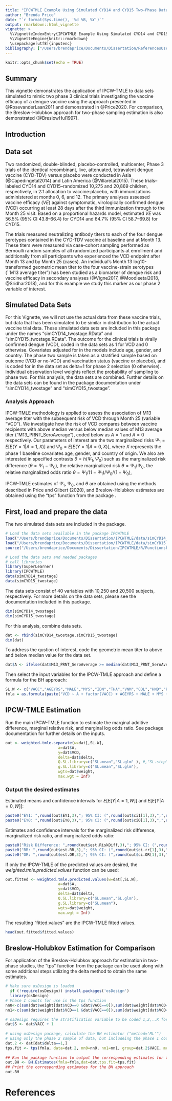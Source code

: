 ```yaml
---
title: "IPCWTMLE Example Using Simulated CYD14 and CYD15 Two-Phase Data"
author: "Brenda Price"
date: "`r format(Sys.time(), '%d %B, %Y')`"
output: rmarkdown::html_vignette
vignette: >
  %\VignetteIndexEntry{IPCWTMLE Example Using Simulated CYD14 and CYD15 Two-Phase Data}
  %\VignetteEngine{knitr::rmarkdown}
  \usepackage[utf8]{inputenc}
bibliography: ["/Users/brendaprice/Documents/Dissertation/ReferencesUsedinIPCWTMLepkgVignette.bib"]
---
```


```r
knitr::opts_chunk$set(echo = TRUE)
```

## Summary

This vignette demonstrates the application of IPCW-TMLE to data sets simulated to mimic two phase 3 clinical trials investigating the vaccine efficacy of a dengue vaccine using the approach presented in @RosevanderLaan2011 and demonstrated in @Price2020.  For comparison, the Breslow-Holubkov approach for two-phase sampling estimation is also demonstrated (@BreslowHul1997).

## Introduction
## Data set
Two randomized, double-blinded, placebo-controlled, multicenter, Phase 3 trials of the identical recombinant, live, attenuated, tetravalent dengue vaccine (CYD-TDV) versus placebo were conducted in Asia (@Capedingetal2014) and Latin America (@Villaretal2015). These trials--labeled CYD14 and CYD15--randomized 10,275 and 20,869 children, respectively, in 2:1 allocation to vaccine:placebo, with immunizations administered at months 0, 6, and 12.  The primary analyses assessed vaccine efficacy ($VE$) against symptomatic, virologically confirmed dengue (VCD) occurring at least 28 days after the third immunization through to the Month 25 visit. Based on a proportional hazards model, estimated $VE$ was 56.5\% (95\% CI 43.8--66.4) for CYD14 and 64.7\% (95\% CI 58.7--69.8) for CYD15.

The trials measured neutralizing antibody titers to each of the four dengue serotypes contained in the CYD-TDV vaccine at baseline and at Month 13. These titers were measured via case-cohort sampling performed as Bernoulli random samples of all randomized participants at enrollment and additionally from all participants who experienced the VCD endpoint after Month 13 and by Month 25 (cases).  An individual's Month 13 log10-transformed geometric mean titer to the four vaccine-strain serotypes (``M13 average titer") has been studied as a biomarker of dengue risk and vaccine efficacy in secondary analyses (@Vigne2017, @Moodieetal2018, @Sridhar2018), and for this example we study this marker as our phase 2 variable of interest. 

## Simulated Data Sets
For this Vignette, we will not use the actual data from these vaccine trials, but data that has been simulated to be similar in distribution to the actual vaccine trial data.  These simulated data sets are included in this package under the names "simCYD14_twostage.RData" and "simCYD15_twostage.RData".  The outcome for the clinical trials is virally confirmed dengue (VCD), coded in the data sets as 1 for VCD and 0 otherwise.  Covariates adjusted for in the models include age, gender, and country.  The phase two sample is taken as a stratified sample based on outcome (VCD or no-VCD) and vaccination status (vaccine or placebo), and is coded for in the data set as delta=1 for phase 2 selection (0 otherwise).  Individual observation level weights reflect the probability of sampling to phase two.  For this analysis, the data sets are combined.  Further details on the data sets can be found in the package documentation under "simCYD14_twostage" and "simCYD15_twostage".

### Analysis Approach
IPCW-TMLE methodology is applied to assess the association of M13 average titer with the subsequent risk of VCD through Month 25 (variable "VCD"). We investigate how the risk of VCD compares between vaccine recipients with above median versus below median values of M13 average titer ("M13_PRNT_SeroAverage"), coded below as $A=1$ and $A=0$ respectively. Our parameters of interest are the two marginalized risks $\Psi_1 = E[E(Y=1|A=1,X)]$ and $\Psi_0 = E[E(Y=1|A=0,X)]$, where $X$ represents the phase 1 baseline covariates 
age, gender, and country of origin.   We also are interested in specified contrasts $\theta = h(\Psi_1,\Psi_0)$ such as the marginalized risk difference ($\theta =\Psi_1-\Psi_0$), the relative marginalized risk $\theta = \Psi_1 / \Psi_0$, the relative marginalized odds ratio $\theta = \Psi_1/(1-\Psi_1) / \Psi_0/(1-\Psi_0)$, 

IPCW-TMLE estimates of $\Psi_1$, $\Psi_0$, and $\theta$ are obtained using the methods described in Price and Gilbert (2020), and Breslow-Holubkov estimates are obtained using the "tps" function from the package \textit{osDesign}.

## First, load and prepare the data

The two simulated data sets are included in the package.

```r
# Load the data sets available in the package IPCWTMLE
load("/Users/brendaprice/Documents/Dissertation/IPCWTMLE/data/simCYD14_twostage.RData")
load("/Users/brendaprice/Documents/Dissertation/IPCWTMLE/data/simCYD15_twostage.RData")
source("/Users/brendaprice/Documents/Dissertation/IPCWTMLE/R/FunctionsForPackage09242019.R")
```

```r
# Load the data sets and needed packages
# call libraries
library(SuperLearner)
library(IPCWTMLE)
data(simCYD14_twostage)
data(simCYD15_twostage)
```

The data sets consist of 40 variables with 10,250 and 20,500 subjects, respectively.  For more details on the data sets, please see the documentation included in this package.

```r
dim(simCYD14_twostage)
dim(simCYD15_twostage)
```

For this analysis, combine data sets.  

```r
dat <- rbind(simCYD14_twostage,simCYD15_twostage)
dim(dat)
```

To address the qustion of interest, code the geometric mean titer to above and below median value for the data set.

```r
dat$A <- ifelse(dat$M13_PRNT_SeroAverage >= median(dat$M13_PRNT_SeroAverage),1,0)
```

Then select the input variables for the IPCW-TMLE approach and define a formula for the BH approach:


```r
SL.W <- c("VACC","AGEYRS","MALE","MYS","IDN","THA","VNM","COL","HND","PRI", "MEX","M13_MNv2_SeroAverage" )
fmla = as.formula(paste("VCD ~ A + factor(VACC) + AGEYRS + MALE + MYS + IDN + THA + VNM + COL + HND + PRI + MEX"))

```

## IPCW-TMLE Estimation
Run the main IPCW-TMLE function to estimate the marginal additive difference, marginal relative risk, and marginal log odds ratio.  See package documentation for further details on the inputs.

```r
out <- weighted.tmle.separate(w=dat[,SL.W], 
                       a=dat$A, 
                       y=dat$VCD, 
                       delta=dat$delta, 
                       Q.SL.library=c("SL.mean","SL.glm" ), #,"SL.step","SL.glmnet"), 
                       g.SL.library=c("SL.mean","SL.glm"), 
                       wgts=dat$weight,
                       max.wgt = Inf)
```

### Output the desired estimates
Estimated means and confidence intervals for $E[E[Y|A=1,W]]$ and $E[E[Y|A=0,W]]$:
```r
paste0("EY1: ",round(out$EY1,3),"; 95% CI: (",round(out$ci1[1],3),",",round(out$ci1[2],3) ,")")
paste0("EY0: ",round(out$EY0,3),"; 95% CI: (",round(out$ci0[1],3),",",round(out$ci0[2],3) ,")")
```

Estimates and confidence intervals for the marginalized risk difference, marginalized risk ratio, and marginalized odds ratio:
```r
paste0("Risk Difference: ",round(out$est.RiskDiff,3),"; 95% CI: (",round(out$ci.RiskDiff[1],3),",",round(out$ci.RiskDiff[2],3) ,")")
paste0("RR: ",round(out$est.RR,3),"; 95% CI: (",round(out$ci.rr[1],3),",",round(out$ci.rr[2],3) ,")")
paste0("OR: ",round(out$est.OR,3),"; 95% CI: (",round(out$ci.OR[1],3),",",round(out$ci.OR[2],3) ,")")

```

If only the IPCW-TMLE of the predicted values are desired, the *weighted.tmle.predicted.values* function can be used:

```r
out.fitted <- weighted.tmle.predicted.values(w=dat[,SL.W], 
                       a=dat$A, 
                       y=dat$VCD, 
                       delta=dat$delta, 
                       Q.SL.library=c("SL.mean","SL.glm"), 
                       g.SL.library=c("SL.mean"), 
                       wgts=dat$weight,
                       max.wgt = Inf)
```

The resulting "fitted.values" are the IPCW-TMLE fitted values. 

```r
head(out.fitted$fitted.values)
```


## Breslow-Holubkov Estimation for Comparison

For application of the Breslow-Holubkov approach for estimation in two-phase studies, the "tps" function from the \textit{osDesign} package can be used along with some additional steps utilizing the delta method to obtain the same estimates.  

```r
# Make sure osDesign is loaded
  if (!require(osDesign)) install.packages('osDesign')
  library(osDesign)
# Phase I counts for use in the tps function
nn0<-c(sum(dat$weight[dat$VCD==0 &dat$VACC==0]),sum(dat$weight[dat$VCD==0 &dat$VACC==1]))
nn1<-c(sum(dat$weight[dat$VCD==1 &dat$VACC==0]),sum(dat$weight[dat$VCD==1 &dat$VACC==1]))

# osDesign requires the stratification variable to be coded 1,2,..K for K strata
dat$S <- dat$VACC + 1
    
# using osDesign package, calculate the BH estimator ("method='ML'")
# using only the phase 2 sample of data, but includeing the phase 1 counts as nn0 and nn1
dat.2 <- dat[dat$delta==1,]
tps.fit <- tps(fmla, data=dat.2, nn0=nn0, nn1=nn1, group=dat.2$VACC, method="ML")
  
## Run the package function to output the corresponding estimates for the BH approach
out.BH <- BH.Estimates(fmla=fmla,dat=dat,tps.fit=tps.fit)
## Print the corresponding estimates for the BH approach
out.BH
```


# References

